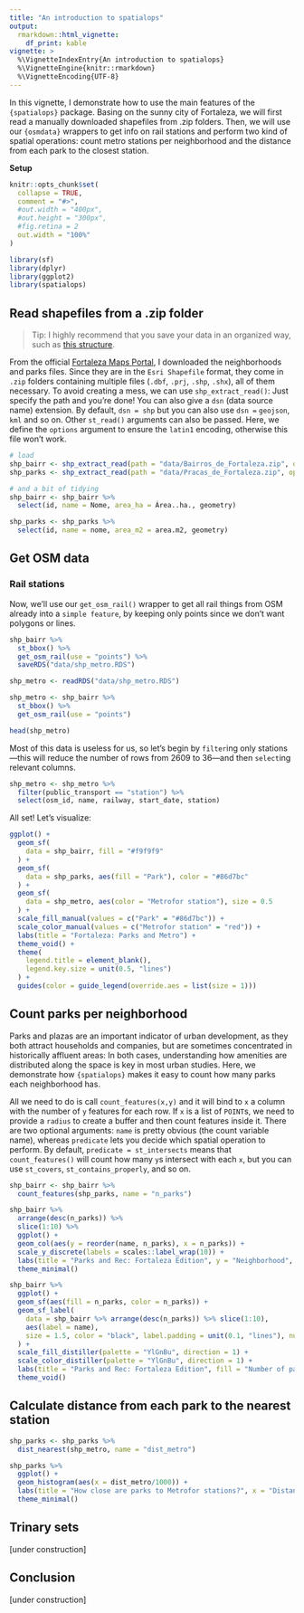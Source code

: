 ```yaml
---
title: "An introduction to spatialops"
output:   
  rmarkdown::html_vignette:
    df_print: kable
vignette: >
  %\VignetteIndexEntry{An introduction to spatialops}
  %\VignetteEngine{knitr::rmarkdown}
  %\VignetteEncoding{UTF-8}
---
```


In this vignette, I demonstrate how to use the main features of the `{spatialops}` package. Basing on the sunny city of Fortaleza, we will first read a manually downloaded shapefiles from .zip folders. Then, we will use our `{osmdata}` wrappers to get info on rail stations and perform two kind of spatial operations: count metro stations per neighborhood and the distance from each park to the closest station. 

**Setup**
```r
knitr::opts_chunk$set(
  collapse = TRUE,
  comment = "#>",
  #out.width = "400px",
  #out.height = "300px",
  #fig.retina = 2
  out.width = "100%"
)
```

```r
library(sf)
library(dplyr)
library(ggplot2)
library(spatialops)
```



## Read shapefiles from a .zip folder

> Tip: I highly recommend that you save your data in an organized way, such as [this         structure](https://martinctc.github.io/blog/rstudio-projects-and-working-directories-a-beginner's-guide/).

From the official [Fortaleza Maps Portal](https://mapas.fortaleza.ce.gov.br/), I downloaded the neighborhoods and parks files. Since they are in the `Esri Shapefile` format, they come in `.zip` folders containing multiple files (`.dbf`, `.prj`, `.shp`, `.shx`), all of them necessary. To avoid creating a mess, we can use `shp_extract_read()`: Just specify the path and you're done! You can also give a `dsn` (data source name) extension. By default, `dsn = shp` but you can also use `dsn = ` `geojson`, `kml` and so on. Other `st_read()` arguments can also be passed. Here, we define the `options` argument to ensure the `latin1` encoding, otherwise this file won't work. 

```r
# load
shp_bairr <- shp_extract_read(path = "data/Bairros_de_Fortaleza.zip", options = "ENCODING=latin1")
shp_parks <- shp_extract_read(path = "data/Pracas_de_Fortaleza.zip", options = "ENCODING=latin1")

# and a bit of tidying
shp_bairr <- shp_bairr %>% 
  select(id, name = Nome, area_ha = Área..ha., geometry)

shp_parks <- shp_parks %>% 
  select(id, name = nome, area_m2 = area.m2, geometry)
```


## Get OSM data

### Rail stations

Now, we'll use our `get_osm_rail()` wrapper to get all rail things from OSM already into a `simple feature`, by keeping only points since we don't want polygons or lines.

```r
shp_bairr %>% 
  st_bbox() %>% 
  get_osm_rail(use = "points") %>% 
  saveRDS("data/shp_metro.RDS")
```

```r
shp_metro <- readRDS("data/shp_metro.RDS")
```

```r
shp_metro <- shp_bairr %>% 
  st_bbox() %>% 
  get_osm_rail(use = "points")

head(shp_metro)
```

Most of this data is useless for us, so let's begin by `filter`ing only stations---this will reduce the number of rows from 2609 to 36---and then `select`ing relevant columns.
```r
shp_metro <- shp_metro %>% 
  filter(public_transport == "station") %>%
  select(osm_id, name, railway, start_date, station)
```

All set! Let's visualize:
```r
ggplot() +
  geom_sf(
    data = shp_bairr, fill = "#f9f9f9"
  ) + 
  geom_sf(
    data = shp_parks, aes(fill = "Park"), color = "#86d7bc"
  ) +
  geom_sf(
    data = shp_metro, aes(color = "Metrofor station"), size = 0.5
  ) +
  scale_fill_manual(values = c("Park" = "#86d7bc")) +
  scale_color_manual(values = c("Metrofor station" = "red")) +
  labs(title = "Fortaleza: Parks and Metro") +
  theme_void() +
  theme(
    legend.title = element_blank(),
    legend.key.size = unit(0.5, "lines")
  ) +
  guides(color = guide_legend(override.aes = list(size = 1)))
```




## Count parks per neighborhood

Parks and plazas are an important indicator of urban development, as they both attract households and companies, but are sometimes concentrated in historically affluent areas: In both cases, understanding how amenities are distributed along the space is key in most urban studies. Here, we demonstrate how `{spatialops}` makes it easy to count how many parks each neighborhood has.

All we need to do is call `count_features(x,y)` and it will bind to `x` a column with the number of `y` features for each row. If `x` is a list of `POINT`s, we need to provide a `radius` to create a buffer and then count features inside it. There are two optional arguments: `name` is pretty obvious (the count variable name), whereas `predicate` lets you decide which spatial operation to perform. By default, `predicate = st_intersects` means that `count_features()` will count how many `y`s intersect with each `x`, but you can use `st_covers`, `st_contains_properly`, and so on.
```r
shp_bairr <- shp_bairr %>% 
  count_features(shp_parks, name = "n_parks")

shp_bairr %>% 
  arrange(desc(n_parks)) %>% 
  slice(1:10) %>% 
  ggplot() +
  geom_col(aes(y = reorder(name, n_parks), x = n_parks)) +
  scale_y_discrete(labels = scales::label_wrap(10)) +
  labs(title = "Parks and Rec: Fortaleza Edition", y = "Neighborhood", x = "Number of parks") +
  theme_minimal()

shp_bairr %>% 
  ggplot() +
  geom_sf(aes(fill = n_parks, color = n_parks)) +
  geom_sf_label(
    data = shp_bairr %>% arrange(desc(n_parks)) %>% slice(1:10),
    aes(label = name),
    size = 1.5, color = "black", label.padding = unit(0.1, "lines"), nudge_x = 0.01, nudge_y = 0.001
  ) +
  scale_fill_distiller(palette = "YlGnBu", direction = 1) +
  scale_color_distiller(palette = "YlGnBu", direction = 1) +
  labs(title = "Parks and Rec: Fortaleza Edition", fill = "Number of parks", color = "Number of parks") +
  theme_void()
```



## Calculate distance from each park to the nearest station

```r
shp_parks <- shp_parks %>% 
  dist_nearest(shp_metro, name = "dist_metro")

shp_parks %>% 
  ggplot() +
  geom_histogram(aes(x = dist_metro/1000)) +
  labs(title = "How close are parks to Metrofor stations?", x = "Distance (km)", y = "Number of parks") +
  theme_minimal()
```



## Trinary sets

[under construction]



## Conclusion

[under construction]
